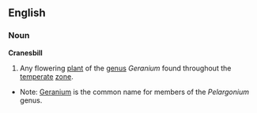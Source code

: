 ==English==
===Noun===
'''Cranesbill'''
{{wikipedia}}
# Any flowering [[plant]] of the [[genus]] ''Geranium'' found throughout the [[temperate]] [[zone]].
*Note: [[Geranium]] is the common name for members of the ''Pelargonium'' genus.